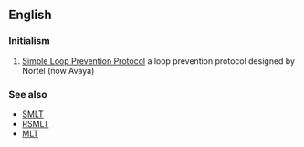 ==English==

===Initialism===
{{rfc-header|Initialism}}
{{head|en|initialism}}

# {{context|computing|lang=en}} [[w:Nortel Simple Loop Prevention Protocol|Simple Loop Prevention Protocol]] a loop prevention protocol designed by Nortel (now Avaya)

===See also===
* [[SMLT]]
* [[RSMLT]]
* [[MLT]]